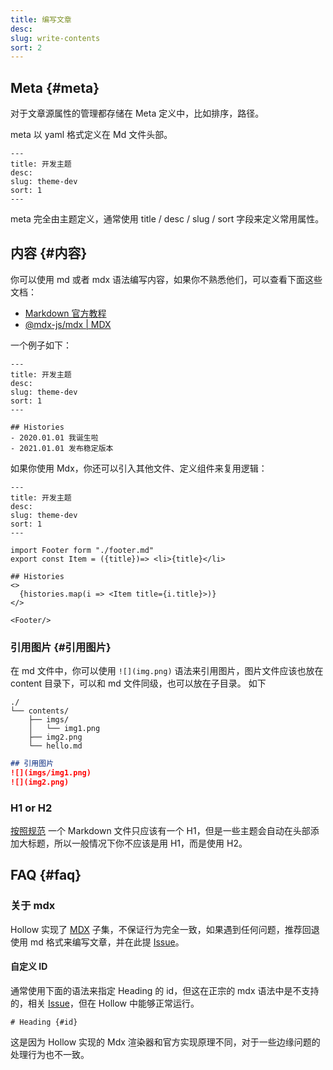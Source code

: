 ```yaml
---
title: 编写文章
desc:
slug: write-contents
sort: 2
---
```


## Meta {#meta}
对于文章源属性的管理都存储在 Meta 定义中，比如排序，路径。

meta 以 yaml 格式定义在 Md 文件头部。
```
---
title: 开发主题
desc:
slug: theme-dev
sort: 1
---
```

meta 完全由主题定义，通常使用 title / desc / slug / sort 字段来定义常用属性。

## 内容 {#内容}
你可以使用 md 或者 mdx 语法编写内容，如果你不熟悉他们，可以查看下面这些文档：
- [Markdown 官方教程](https://markdown.com.cn/)
- [@mdx-js/mdx | MDX](https://mdxjs.com/packages/mdx/)

一个例子如下：
```
---
title: 开发主题
desc:
slug: theme-dev
sort: 1
---

## Histories
- 2020.01.01 我诞生啦
- 2021.01.01 发布稳定版本
```


如果你使用 Mdx，你还可以引入其他文件、定义组件来复用逻辑：
```
---
title: 开发主题
desc:
slug: theme-dev
sort: 1
---

import Footer form "./footer.md"
export const Item = ({title})=> <li>{title}</li>

## Histories
<>
  {histories.map(i => <Item title={i.title}>)}
</>

<Footer/>
```

### 引用图片 {#引用图片}
在 md 文件中，你可以使用 `![](img.png)` 语法来引用图片，图片文件应该也放在 content 目录下，可以和 md 文件同级，也可以放在子目录。 如下

```treeview
./
└── contents/
    ├── imgs/
    │   └── img1.png
    ├── img2.png
    └── hello.md
```

```markdown
## 引用图片
![](imgs/img1.png)
![](img2.png)
```

### H1 or H2
[按照规范](https://learn.microsoft.com/en-us/contribute/markdown-reference#headings) 一个 Markdown 文件只应该有一个 H1，但是一些主题会自动在头部添加大标题，所以一般情况下你不应该是用 H1，而是使用 H2。

## FAQ {#faq}

### 关于 mdx
Hollow 实现了 [MDX](https://mdxjs.com/packages/mdx/) 子集，不保证行为完全一致，如果遇到任何问题，推荐回退使用 md 格式来编写文章，并在此提 [Issue](https://github.com/zbysir/gojsx/issues)。

#### 自定义 ID

通常使用下面的语法来指定 Heading 的 id，但这在正宗的 mdx 语法中是不支持的，相关 [Issue](https://github.com/mdx-js/mdx/issues/1279)，但在 Hollow 中能够正常运行。
```
# Heading {#id}
```

这是因为 Hollow 实现的 Mdx 渲染器和官方实现原理不同，对于一些边缘问题的处理行为也不一致。

